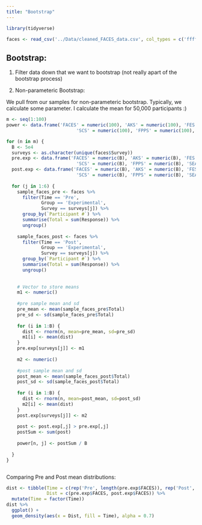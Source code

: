 ```yaml
---
title: "Bootstrap"
---
```


```r
library(tidyverse)
```


```r
faces <- read_csv('../Data/cleaned_FACES_data.csv', col_types = c('ffffdf'))
```

## Bootstrap:

1. Filter data down that we want to bootstrap (not really apart of the bootstrap process)

2. Non-parameteric Bootstrap:

We pull from our samples for non-parameteric bootstrap. Typically, we calculate some parameter. I calculate the mean for 50,000 participants :)

```r
m <- seq(1:100)
power <- data.frame('FACES' = numeric(100), 'AKS' = numeric(100), 'FES' = numeric(100),
                          'SCS' = numeric(100), 'FPPS' = numeric(100), 'SEAS' = numeric(100))

for (n in m) {
  B <- 5e4
  surveys <- as.character(unique(faces$Survey))
  pre.exp <- data.frame('FACES' = numeric(B), 'AKS' = numeric(B), 'FES' = numeric(B),
                          'SCS' = numeric(B), 'FPPS' = numeric(B), 'SEAS' = numeric(B))
  post.exp <- data.frame('FACES' = numeric(B), 'AKS' = numeric(B), 'FES' = numeric(B),
                          'SCS' = numeric(B), 'FPPS' = numeric(B), 'SEAS' = numeric(B))
  
  for (j in 1:6) {
    sample_faces_pre <- faces %>%
      filter(Time == 'Pre', 
             Group == 'Experimental',
             Survey == surveys[j]) %>%
      group_by(`Participant #`) %>%
      summarise(Total = sum(Response)) %>%
      ungroup()
    
    sample_faces_post <- faces %>%
      filter(Time == 'Post', 
             Group == 'Experimental',
             Survey == surveys[j]) %>%
      group_by(`Participant #`) %>%
      summarise(Total = sum(Response)) %>%
      ungroup()
  
  
    # Vector to store means
    m1 <- numeric()
    
    #pre sample mean and sd
    pre_mean <- mean(sample_faces_pre$Total)
    pre_sd <- sd(sample_faces_pre$Total)
    
    for (i in 1:B) {
      dist <- rnorm(n, mean=pre_mean, sd=pre_sd)
      m1[i] <- mean(dist)
    }
    pre.exp[surveys[j]] <- m1
    
    m2 <- numeric()
    
    #post sample mean and sd
    post_mean <- mean(sample_faces_post$Total)
    post_sd <- sd(sample_faces_post$Total)
    
    for (i in 1:B) {
      dist <- rnorm(n, mean=post_mean, sd=post_sd)
      m2[i] <- mean(dist)
    }
    post.exp[surveys[j]] <- m2
    
    post <- post.exp[,j] > pre.exp[,j]
    postSum <- sum(post)
    
    power[n, j] <- postSum / B
  
  }
}
```


```r


```

Comparing Pre and Post mean distributions:

```r
dist <- tibble(Time = c(rep('Pre', length(pre.exp$FACES)), rep('Post', length(post.exp$FACES))),
               Dist = c(pre.exp$FACES, post.exp$FACES)) %>%
  mutate(Time = factor(Time))
dist %>%
  ggplot() +
  geom_density(aes(x = Dist, fill = Time), alpha = 0.7)
```

